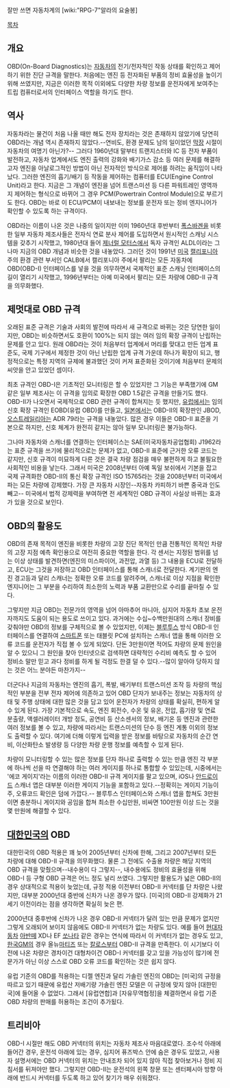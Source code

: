 잘만 쓰면 자동차계의 [wiki:"RPG-7"알라의 요술봉]

[[목차]]

== 개요 ==
OBD(On-Board Diagnostics)는 [[자동차]]의 전기/전자적인 작동 상태를 확인하고 제어하기 위한 진단 규격을 말한다. 처음에는 엔진 등 전자화된 부품의 정비 효율성을 높이기 위해 쓰였지만, 지금은 이러한 목적 이외에도 다양한 차량 정보를 운전자에게 보여주는 트립 컴퓨터로서의 인터페이스 역할을 하기도 한다.

== 역사 ==
자동차라는 물건이 처음 나올 때만 해도 전자 장치라는 것은 존재하지 않았기에 당연히 OBD라는 개념 역시 존재하지 않았다.--연비도, 환경 문제도 남의 일이었던 [[막장]] 시절이 자동차의 여명기 아닌가?-- 그러다 1960년대 말부터 트랜지스터와 IC 등 전자 부품이 발전하고, 자동차 업계에서도 엔진 출력의 강화와 배기가스 감소 등 여러 문제를 해결하고자 엔진을 아날로그적인 방법이 아닌 전자적인 방식으로 제어를 하려는 움직임이 나타났다. 그러한 엔진의 흡기/배기 등 작동을 제어하는 컴퓨터를 ECU(Engine Control Unit)라고 한다. 지금은 그 개념이 엔진을 넘어 트랜스미션 등 다른 파워트레인 영역까지 제어하는 형식으로 바뀌어 그 경우 PCM(Powertrain Control Module)으로 부르기도 한다. OBD는 바로 이 ECU/PCM이 내보내는 정보를 운전자 또는 정비 엔지니어가 확인할 수 있도록 하는 규격이다.

OBD라는 이름이 나온 것은 나중의 일이지만 이미 1960년대 후반부터 [[폭스바겐]]을 비롯한 일부 자동차 제조사들은 전자식 연료 분사 제어를 도입하면서 원시적인 스캐닝 시스템을 갖추기 시작했고, 1980년대 들어 [[제너럴 모터스]]에서 독자 규격인 ALDL이라는 그나마 지금의 OBD 개념과 비슷한 것을 내놓았다. 그러던 것이 1991년 [[미국]] [[캘리포니아]] 주의 환경 관련 부서인 CALB에서 캘리포니아 주에서 팔리는 모든 자동차에 OBD(OBD-I) 인터페이스를 넣을 것을 의무하면서 국제적인 표준 스캐닝 인터페이스의 길이 열리기 시작했고, 1996년부터는 아예 미국에서 팔리는 모든 차량에 OBD-II 규격을 의무화했다.

== 제멋대로 OBD 규격 ==
오래된 표준 규격은 기술과 사회의 발전에 따라서 새 규격으로 바뀌는 것은 당연한 일이지만, OBD는 비슷하면서도 호환이 100%는 되지 않는 여러 임의 확장 규격이 난립하는 문제를 안고 있다. 원래 OBD라는 것이 처음부터 업계에서 머리를 맞대고 만든 업계 표준도, 국제 기구에서 제정한 것이 아닌 난립한 업계 규격 가운데 하나가 확장이 되고, 행정적으로는 특정 지역의 규제에 불과했던 것이 커져 표준화된 것이기에 처음부터 문제의 씨앗을 안고 있었던 셈이다.

최초 규격인 OBD-I은 기초적인 모니터링은 할 수 있었지만 그 기능은 부족했기에 GM같은 일부 제조사는 이 규격을 임의로 확장한 OBD 1.5같은 규격을 만들기도 했다. OBD-II가 나오면서 국제적으로 OBD 관련 규격이 합쳐지는 듯 했지만, [[유럽]]에서는 임의 신호 확장 규격인 EOBD(유럽 OBD)를 만들고, [[일본]]에서는 OBD-II의 확장판인 JBOD, [[오스트레일리아]]는 ADR 79라는 규격을 내놓았다. 많은 경우 이들은 OBD-II 표준을 기본으로 하지만, 신호 체계가 완전히 같지는 않아 일부 모니터링은 불가능하다.

그나마 자동차와 스캐너를 연결하는 인터페이스는 SAE(미국자동차공업협회) J1962라는 표준 규격을 쓰기에 물리적으로는 문제가 없고, OBD-II 표준에 근거한 오류 코드는 같지만, 신호 규격이 미묘하게 다른 것은 결국 차량 점검을 매우 불편하게 하고 불필요한 사회적인 비용을 낳는다. 그래서 미국은 2008년부터 아예 독일 보쉬에서 기본을 잡고 국제 규격화한 OBD-II의 통신 확장 규격인 ISO 15765라는 것을 2008년부터 미국에서 파는 모든 차량에 강제했다. 가장 큰 자동차 시장인--자동차 카피하기 바쁜 중국과 인도 빼고-- 미국에서 법적 강제력을 부여하면 전 세계적인 OBD 규격이 사실상 바뀌는 효과가 있을 것으로 보인다.

== OBD의 활용도 ==
OBD의 존재 목적이 엔진을 비롯한 차량의 고장 진단 목적인 만큼 전통적인 목적인 차량의 고장 지점 예측 확인용으로 여전히  중요한 역할을 한다. 각 센서는 지정된 범위를 넘는 이상 상태를 발견하면(엔진의 미스파이어, 과전압, 과열 등) 그 내용을 ECU로 전달하고, ECU는 그것을 저장하고 OBD 인터페이스를 통해 스캐너로 전달한다. 계기판의 엔진 경고등과 달리 스캐너는 정확한 오류 코드를 알려주며, 스캐너로 이상 지점을 확인한 엔지니어는 그 부분을 수리하여 최소한의 노력과 부품 교환만으로 수리를 끝마칠 수 있다. 

그렇지만 지금 OBD는 전문가의 영역을 넘어 아마추어 마니아, 심지어 자동차 초보 운전자까지도 도움이 되는 용도로 쓰이고 있다. 과거에는 수십~수백만원대의 스캐너 장비를 갖춰야만 OBD의 정보를 구체적으로 볼 수 있었지만, 이제는 [[블루투스]] 방식 OBD-II 인터페이스를 연결하여 [[스마트폰]] 또는 태블릿 PC에 설치하는 스캐너 앱을 통해 이러한 오류 코드를 운전자가 직접 볼 수 있게 되었다. 단돈 3만원이면 적어도 차량의 문제 원인을 알 수 있으니 그 원인을 찾아 인터넷으로 검색하면 대략적인 수리비 예측도 할 수 있어 정비소 말만 믿고 과다 정비를 하게 될 걱정도 한결 덜 수 있다.--많이 알아야 당하지 않는 것은 어느 분야든 마찬가지--

더군다나 지금의 자동차는 엔진의 흡기, 폭발, 배기부터 트랜스미션 조작 등 차량의 핵심적인 부분을 전부 전자 제어에 의존하고 있어 OBD 단자가 보내주는 정보는 자동차의 상태 및 주행 상태에 대한 많은 것을 담고 있어 운전자가 차량의 상태를 확실히, 편하게 알 수 있게 된다. 가장 기본적으로 속도, 엔진 회전수, 수온 및 유온, 전압, 흡기량 및 연료 분출량, 액셀러레이터 개방 정도, 공연비 등 산소센서의 정보, 배기온 등 엔진과 관련한 여러 정보를 볼 수 있고, 차량에 따라서는 트랜스미션의 단수 등 엔진 계통 이외의 정보도 출력할 수 있다. 여기에 더해 이렇게 입력을 받은 정보를 바탕으로 자동차의 순간 연비, 이산화탄소 발생량 등 다양한 차량 운행 정보를 예측할 수 있게 된다. 

차량이 모니터링할 수 있는 많은 정보를 단자 하나로 출력할 수 있는 만큼 엔진 각 부분에 하나씩 선을 따 연결해야 하는 여러 게이지를 하나로 통합할 수 있있는데, 시중에서는 '에코 게이지'라는 이름의 이러한 OBD-II 규격 게이지를 팔고 있으며, iOS나 [[안드로이드]] 스캐너 앱은 대부분 이러한 게이지 기능을 포함하고 있다.--정확히는 게이지 기능이 주, 오류코드 확인은 덤에 가깝다.-- 블루투스 인터페이스와 스캐너 앱을 합쳐도 3만원이면 충분하니 게이지와 공임을 합쳐 최소한 수십만원, 비싸면 100만원 이상 드는 것을 몇 만원에 해결할 수 있다.

== [[대한민국]]의 OBD ==
대한민국의 OBD 적용은 꽤 늦어 2005년부터 신차에 한해, 그리고 2007년부터 모든 차량에 대해 OBD-II 규격을 의무화했다. 물론 그 전에도 수출용 차량은 해당 지역의 OBD 규격을 맞췄으며--내수용이 다 그렇지--, 내수용에도 정비의 효율성을 위해 OBD-I 등 구형 OBD 규격은 어느 정도 널리 쓰였다. 그렇지만 활용도가 넓은 OBD-II의 경우 상대적으로 적용이 늦었는데, 규정 적용 이전부터 OBD-II 커넥터를 단 차량은 나왔지만, 대부분 2000년대 중반에 신차가 나온 경우가 많다. [미국]의 OBD-II 강제화가 21세기 이전이라는 점을 생각하면 확실히 늦은 편.

2000년대 중후반에 신차가 나온 경우 OBD-II 커넥터가 달려 있는 만큼 문제가 없지만 그렇게 오래되어 보이지 않음에도 OBD-II 커넥터가 없는 차량도 있다. 예를 들어 [[현대자동차]] [[아반떼]] XD나 EF [[쏘나타]] 같은 경우는 연식에 따라서 이 커넥터가 없는 경우도 있고, [[한국GM]]의 경우 올뉴[[마티즈]] 또는 [[칼로스]]부터 OBD-II 규격을 만족한다. 이 시기보다 이전에 나온 차량은 경차이건 대형차이건 OBD-I 커넥터를 갖고 있을 가능성이 많기에 전문가가 아닌 이상 스스로 OBD 오류 코드를 확인하는 것은 쉽지 않다.

유럽 기준의 OBD를 적용하는 디젤 엔진과 달리 가솔린 엔진의 OBD는 [미국]의 규정을 따르고 있기 때문에 유럽산 저배기량 가솔린 엔진 모델은 이 규정에 맞지 않아 [대한민국]에 들어올 수 없었다. 그래서 [유럽연합]과 [자유무역협정]을 체결하면서 유럽 기준 OBD 차량의 판매를 허용하는 조건이 추가됬다.

== 트리비아 ==
OBD-I 시절만 해도 OBD 커넥터의 위치는 자동차 제조사 마음대로였다. 조수석 아래에 들어간 경우, 운전석 아래에 있는 경우, 심지어 퓨즈박스 안에 숨은 경우도 있었고, 사용자 설명서에는 OBD 커넥터의 위치는 안내조차 되어 있지 않아 직접 찾아보거나 정비 지침서를 뒤져야만 했다. 그렇지만 OBD-II는 운전석의 왼쪽 창문 또는 센터페시아 방향 아래에 반드시 커넥터를 두도록 하고 있어 찾기가 매우 쉬워졌다.
